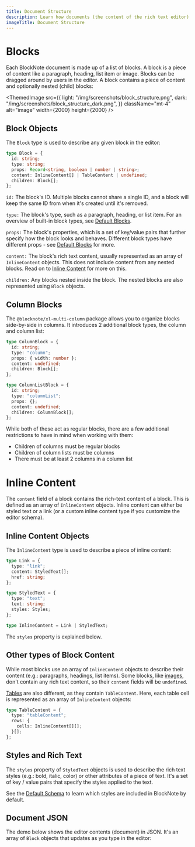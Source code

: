 ```yaml
---
title: Document Structure
description: Learn how documents (the content of the rich text editor) are structured to make the most out of BlockNote.
imageTitle: Document Structure
---
```


# Blocks

Each BlockNote document is made up of a list of blocks.
A block is a piece of content like a paragraph, heading, list item or image. Blocks can be dragged around by users in the editor. A block contains a piece of content and optionally nested (child) blocks:

<ThemedImage
  src={{
    light: "/img/screenshots/block_structure.png",
    dark: "/img/screenshots/block_structure_dark.png",
  }}
  className="mt-4"
  alt="image"
  width={2000}
  height={2000}
/>

## Block Objects

The `Block` type is used to describe any given block in the editor:

```typescript
type Block = {
  id: string;
  type: string;
  props: Record<string, boolean | number | string>;
  content: InlineContent[] | TableContent | undefined;
  children: Block[];
};
```

`id:` The block's ID. Multiple blocks cannot share a single ID, and a block will keep the same ID from when it's created until it's removed.

`type:` The block's type, such as a paragraph, heading, or list item. For an overview of built-in block types, see [Default Blocks](/docs/editor-basics/default-schema#default-blocks).

`props:` The block's properties, which is a set of key/value pairs that further specify how the block looks and behaves. Different block types have different props - see [Default Blocks](/docs/editor-basics/default-schema#default-blocks) for more.

`content:` The block's rich text content, usually represented as an array of `InlineContent` objects. This does not include content from any nested blocks. Read on to [Inline Content](/docs/editor-basics/document-structure#inline-content) for more on this.

`children:` Any blocks nested inside the block. The nested blocks are also represented using `Block` objects.

## Column Blocks

The `@blocknote/xl-multi-column` package allows you to organize blocks side-by-side in columns. It introduces 2 additional block types, the column and column list:

```typescript
type ColumnBlock = {
  id: string;
  type: "column";
  props: { width: number };
  content: undefined;
  children: Block[];
};

type ColumnListBlock = {
  id: string;
  type: "columnList";
  props: {};
  content: undefined;
  children: ColumnBlock[];
};
```

While both of these act as regular blocks, there are a few additional restrictions to have in mind when working with them:

- Children of columns must be regular blocks
- Children of column lists must be columns
- There must be at least 2 columns in a column list

# Inline Content

The `content` field of a block contains the rich-text content of a block. This is defined as an array of `InlineContent` objects. Inline content can either be styled text or a link (or a custom inline content type if you customize the editor schema).

## Inline Content Objects

The `InlineContent` type is used to describe a piece of inline content:

```typescript
type Link = {
  type: "link";
  content: StyledText[];
  href: string;
};

type StyledText = {
  type: "text";
  text: string;
  styles: Styles;
};

type InlineContent = Link | StyledText;
```

The `styles` property is explained below.

## Other types of Block Content

While most blocks use an array of `InlineContent` objects to describe their content (e.g.: paragraphs, headings, list items). Some blocks, like [images](/docs/editor-basics/default-schema#image), don't contain any rich text content, so their `content` fields will be `undefined`.

[Tables](/docs/editor-basics/default-schema#table) are also different, as they contain `TableContent`. Here, each table cell is represented as an array of `InlineContent` objects:

```typescript
type TableContent = {
  type: "tableContent";
  rows: {
    cells: InlineContent[][];
  }[];
};
```

## Styles and Rich Text

The `styles` property of `StyledText` objects is used to describe the rich text styles (e.g.: bold, italic, color) or other attributes of a piece of text. It's a set of key / value pairs that specify the styles applied to the text.

See the [Default Schema](/docs/editor-basics/default-schema) to learn which styles are included in BlockNote by default.

## Document JSON

The demo below shows the editor contents (document) in JSON. It's an array of `Block` objects that updates as you type in the editor:

<Example name="basic/block-objects" />
